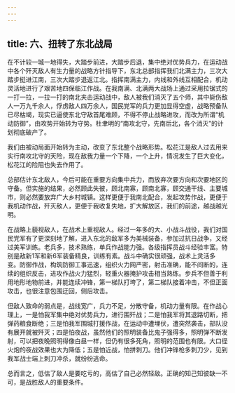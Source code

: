 ```yaml
---
---
---
```

title: 六、扭转了东北战局
---




在不计较一城一地得失，大踏步前进，大踏步后退，集中绝对优势兵力，在运动战中各个歼灭敌人有生力量的战略方针指导下，东北总部指挥我们北满主力，三次大踏步挺进江南，三次大踏步退返江北。指挥南满主力，内线和外线互相配合，机动灵活地进行了艰苦地四保临江作战。在我南满、北满两大战场上通过采用拉锯式的一打一拉，一拉一打的南北夹击运动战中，敌人被我们消灭了五个师，其中毙伤敌人一万九千余人，俘虏敌人四万余人，国民党军的兵力更加显得空虚，战略预备队已尽枯竭，现实已逼使东北守敌首尾难顾，不得不停止战略进攻，而改为所谓“机动防御”，由攻势开始转为守势。杜聿明的“南攻北守，先南后北，各个消灭”的计划彻底破产了。

我们由被动局面开始转为主动，改变了东北整个战略形势。松花江是敌人过去用来实行南攻北守的天险，现在敌我力量一个下降，一个上升，情况发生了巨大变化，松花江的险阻也失去作用了。

总部估计东北敌人，今后可能在重要方向集中兵力，而放弃次要方向和次要地区的守备。但实施的结果，必然顾此失彼，顾北南寡，顾南北寡，顾交通干线、主要城市，则必然要放弃广大乡村城镇。这样更便于我南北配合，发起攻势作战，更便于我机动作战，歼灭敌人，更便于我收复失地，扩大解放区，我们的前途，越战越光明。

在战略上藐视敌人，在战术上重视敌人。经过一年多的大、小战斗战役，我们对国民党军有了更深刻地了解，进入东北的敌军多为美械装备，参加过抗日战争，又经过美军训练。老兵多，技术熟练，单兵作战能力强。各级指挥员战斗经验丰富。特别是敌新1军和新6军装备精良，训练有素。战斗中确实很顽强，战术上灵活多变。防御作战，构筑防御工事迅速，组织火力网严密，射击准确，能不间断的，连续的组织反击，进攻作战火力猛烈，轻重火器掩护攻击相当熟练。步兵不但善于利用地形地物前进，并能连续冲锋，第一梯队打垮了，第二梯队接着冲击，不但正面攻击，也很注意包围迂回，侧后攻击。

但敌人致命的弱点是，战线宽广，兵力不足，分散守备，机动力量有限。在作战心理上，一是怕我军集中绝对优势兵力，进行围歼战；二是怕我军将其退路切断，把弹药粮食断绝；三是怕我军围城打援作战，在运动中遭埋伏，遭突然袭击，部队没有展开就被歼灭；四是怕夜战，虽然他们的照明装备比鬼子强得多，照明弹不断发射，可以把夜晚照明得像白昼一样，但仍有很多死角，照明的范围也有限。大口径火炮的夜战效果也大为降低；五是怕近战，怕拼刺刀。他们冲锋枪多刺刀少，见到我军战士端上刺刀冲杀，就纷纷逃命。

总而言之，低估了敌人是要吃亏的，高估了自己必然轻敌。正确的知己知彼缺一不可，是战胜敌人的重要条件。